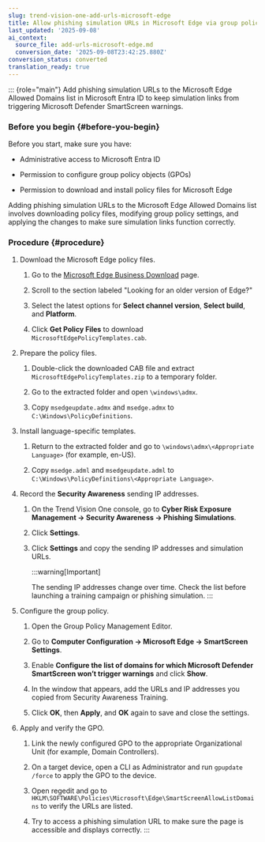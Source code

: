 ```yaml
---
slug: trend-vision-one-add-urls-microsoft-edge
title: Allow phishing simulation URLs in Microsoft Edge via group policy
last_updated: '2025-09-08'
ai_context:
  source_file: add-urls-microsoft-edge.md
  conversion_date: '2025-09-08T23:42:25.880Z'
conversion_status: converted
translation_ready: true
---
```


::: {role="main"}
Add phishing simulation URLs to the Microsoft Edge Allowed Domains list in Microsoft Entra ID to keep simulation links from triggering Microsoft Defender SmartScreen warnings.

### Before you begin {#before-you-begin}

Before you start, make sure you have:

- Administrative access to Microsoft Entra ID

- Permission to configure group policy objects (GPOs)

- Permission to download and install policy files for Microsoft Edge

Adding phishing simulation URLs to the Microsoft Edge Allowed Domains list involves downloading policy files, modifying group policy settings, and applying the changes to make sure simulation links function correctly.

### Procedure {#procedure}

1.  Download the Microsoft Edge policy files.

    1.  Go to the [Microsoft Edge Business Download](https://www.microsoft.com/en-us/edge/business/download) page.

    2.  Scroll to the section labeled "Looking for an older version of Edge?"

    3.  Select the latest options for **Select channel version**, **Select build**, and **Platform**.

    4.  Click **Get Policy Files** to download `MicrosoftEdgePolicyTemplates.cab`.

2.  Prepare the policy files.

    1.  Double-click the downloaded CAB file and extract `MicrosoftEdgePolicyTemplates.zip` to a temporary folder.

    2.  Go to the extracted folder and open `\windows\admx`.

    3.  Copy `msedgeupdate.admx` and `msedge.admx` to `C:\Windows\PolicyDefinitions`.

3.  Install language-specific templates.

    1.  Return to the extracted folder and go to `\windows\admx\<Appropriate Language>` (for example, en-US).

    2.  Copy `msedge.adml` and `msedgeupdate.adml` to `C:\Windows\PolicyDefinitions\<Appropriate Language>`.

4.  Record the **Security Awareness** sending IP addresses.

    1.  On the Trend Vision One console, go to **Cyber Risk Exposure Management → Security Awareness → Phishing Simulations**.

    2.  Click **Settings**.

    3.  Click **Settings** and copy the sending IP addresses and simulation URLs.

        :::warning[Important]

        The sending IP addresses change over time. Check the list before launching a training campaign or phishing simulation.
        :::

5.  Configure the group policy.

    1.  Open the Group Policy Management Editor.

    2.  Go to **Computer Configuration → Microsoft Edge → SmartScreen Settings**.

    3.  Enable **Configure the list of domains for which Microsoft Defender SmartScreen won’t trigger warnings** and click **Show**.

    4.  In the window that appears, add the URLs and IP addresses you copied from Security Awareness Training.

    5.  Click **OK**, then **Apply**, and **OK** again to save and close the settings.

6.  Apply and verify the GPO.

    1.  Link the newly configured GPO to the appropriate Organizational Unit (for example, Domain Controllers).

    2.  On a target device, open a CLI as Administrator and run `gpupdate /force` to apply the GPO to the device.

    3.  Open regedit and go to `HKLM\SOFTWARE\Policies\Microsoft\Edge\SmartScreenAllowListDomains` to verify the URLs are listed.

    4.  Try to access a phishing simulation URL to make sure the page is accessible and displays correctly.
:::
